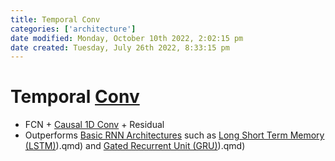 ```yaml
---
title: Temporal Conv
categories: ['architecture']
date modified: Monday, October 10th 2022, 2:02:15 pm
date created: Tuesday, July 26th 2022, 8:33:15 pm
---
```


# Temporal [Conv](Conv.qmd)
- FCN + [Causal 1D Conv](Causal%201D%20Conv.qmd) + Residual
- Outperforms [Basic RNN Architectures](Basic%20RNN%20Architectures.qmd) such as [Long Short Term Memory (LSTM)](LSTM)).qmd) and [Gated Recurrent Unit (GRU)](GRU)).qmd)



